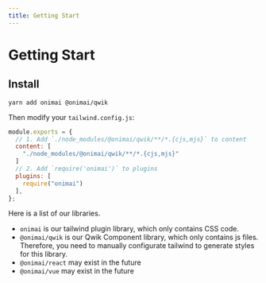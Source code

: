 ```yaml
---
title: Getting Start
---
```


# Getting Start

## Install

```shell
yarn add onimai @onimai/qwik
```

Then modify your `tailwind.config.js`:

```js
module.exports = {
  // 1. Add `./node_modules/@onimai/qwik/**/*.{cjs,mjs}` to content
  content: [
    "./node_modules/@onimai/qwik/**/*.{cjs,mjs}"
  ]
  // 2. Add `require('onimai')` to plugins
  plugins: [
    require("onimai")
  ],
};
```

Here is a list of our libraries.

- `onimai` is our tailwind plugin library, which only contains CSS code.
- `@onimai/qwik` is our Qwik Component library, which only contains js files. Therefore, you need to manually configurate tailwind to generate styles for this library.
- `@onimai/react` may exist in the future
- `@onimai/vue` may exist in the future
